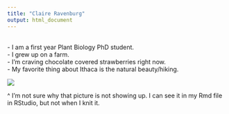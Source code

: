 ```yaml
---
title: "Claire Ravenburg"
output: html_document
---
```

<br>
- I am a first year Plant Biology PhD student.  
- I grew up on a farm.  
- I'm craving chocolate covered strawberries right now.  
- My favorite thing about Ithaca is the natural beauty/hiking.


![](/Users/claireravenburg/Desktop/IMG_4928.jpg)


^ I'm not sure why that picture is not showing up. I can see it in my Rmd file in RStudio, but not when I knit it.  